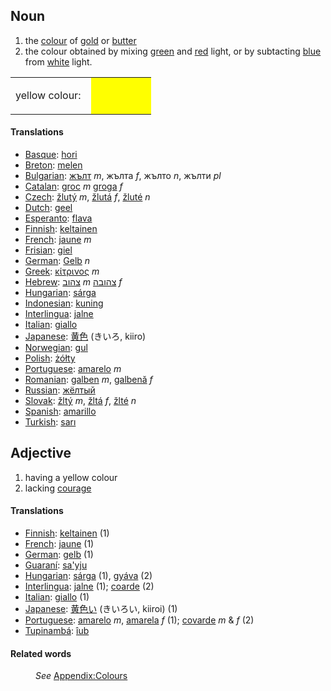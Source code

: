 ==Noun==
#the [[color|colour]] of [[gold]] or [[butter]]
#the colour obtained by mixing [[green]] and [[red]] light, or by subtacting [[blue]] from [[white]] light.
<table><tr><td height="25">yellow colour: &nbsp;</td>
<td bgcolor="#FFFF00" width="80">&nbsp; </td></tr></table>

====Translations====
* [[Basque]]: [[hori]]
* [[Breton]]: [[melen]]
* [[Bulgarian]]: [[жълт]] ''m'', жълта ''f'', жълто ''n'', жълти ''pl''
* [[Catalan]]: [[groc]] ''m'' [[groga]] ''f''
* [[Czech]]: [[žlutý]] ''m'', [[žlutá]] ''f'', [[žluté]] ''n''
* [[Dutch]]: [[geel]]
* [[Esperanto]]: [[flava]]
* [[Finnish]]: [[keltainen]]
* [[French]]: [[jaune]] ''m''
* [[Frisian]]: [[giel]]
* [[German]]: [[Gelb]] ''n''
* [[Greek]]: [[κίτρινος]] ''m''
* [[Hebrew]]: [[צהוב]] ''m'' [[צהובה]] ''f''
* [[Hungarian]]: [[sárga]]
* [[Indonesian]]: [[kuning]]
* [[Interlingua]]: [[jalne]]
* [[Italian]]: [[giallo]]
* [[Japanese]]: [[黄色]] (きいろ, kiiro)
* [[Norwegian]]: [[gul]]
* [[Polish]]: [[żółty]]
* [[Portuguese]]: [[amarelo]] ''m''
* [[Romanian]]: [[galben]] ''m'', [[galbenă]] ''f''
* [[Russian]]: [[жёлтый]]
* [[Slovak]]: [[žltý]] ''m'', [[žltá]] ''f'', [[žlté]] ''n''
* [[Spanish]]: [[amarillo]]
* [[Turkish]]: [[sarı]]

==Adjective==
#having a yellow colour
#lacking [[courage]]


====Translations====

* [[Finnish]]: [[keltainen]] (1)
* [[French]]: [[jaune]] (1)
* [[German]]: [[gelb]] (1)
* [[Guaraní]]: [[sa'yju]]
* [[Hungarian]]: [[sárga]] (1), [[gyáva]] (2)
* [[Interlingua]]: [[jalne]] (1); [[coarde]] (2)
* [[Italian]]: [[giallo]] (1)
* [[Japanese]]: [[黄色い]] (きいろい, kiiroi) (1)
* [[Portuguese]]: [[amarelo]] ''m'', [[amarela]] ''f'' (1); [[covarde]] ''m'' & ''f'' (2)
* [[Tupinambá]]: [[îub]]


====Related words====
:''See'' [[Wiktionary_Appendix:Colours|Appendix:Colours]]